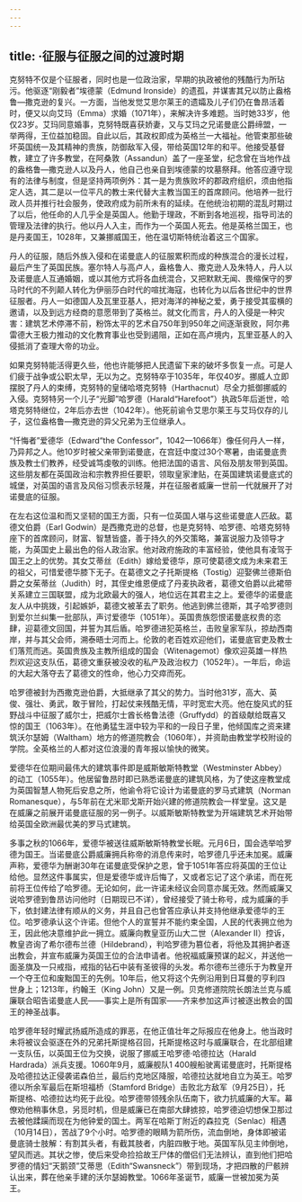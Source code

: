 ```yaml
---
---
---
```

title: ·征服与征服之间的过渡时期
---




克努特不仅是个征服者，同时也是一位政治家，早期的执政被他的残酷行为所玷污。他驱逐“刚毅者”埃德蒙（Edmund Ironside）的遗孤，并谋害其兄以防止盎格鲁—撒克逊的复兴。一方面，当他发觉艾思尔莱王的遗孀及儿子们仍在鲁昂活着时，便又以向艾玛（Emma）求婚（1071年），来解决许多难题。当时她33岁，他仅23岁。艾玛同意婚事，克努特既喜获娇妻，又与艾玛之兄诺曼底公爵缔盟，一举两得，王位益加稳固。自此以后，其政权即成为英格兰一大福祉。他管束那些破坏英国统一及其精神的贵族，防御敌军入侵，带给英国12年的和平。他接受基督教，建立了许多教堂，在阿桑敦（Assandun）盖了一座圣堂，纪念曾在当地作战的盎格鲁—撒克逊人以及丹人，他自己也亲自到埃德蒙的坟墓祭拜。他答应遵守现有的法律与制度，但是坚持两项例外：其一是为贵族败坏的郡政府组织，须由他指定人选，其二是以一位平凡的教士来代替大主教当国王的首席顾问。他培养一批行政人员并推行社会服务，使政府成为前所未有的延续。在他统治初期的混乱时期过了以后，他任命的人几乎全是英国人。他勤于理政，不断到各地巡视，指导司法的管理及法律的执行。他以丹人入主，而作为一个英国人死去。他是英格兰国王，也是丹麦国王，1028年，又兼挪威国王，他在温切斯特统治着这三个国家。

丹人的征服，随后外族入侵和在诺曼底人的征服累积而成的种族混合的漫长过程，最后产生了英国民族。塞尔特人与高卢人，盎格鲁人、撒克逊人及朱特人，丹人以及诺曼底人互通婚姻，或以其他方式将各血统混合，又把默默无闻、畏缩保守的罗马时代的不列颠人转化为伊丽莎白时代的喧扰海寇，也转化为以后各世纪中的世界征服者。丹人一如德国人及瓦里亚基人，把对海洋的神秘之爱，勇于接受其蛮横的邀请，以及到远方经商的意愿带到了英格兰。就文化而言，丹人的入侵是一种灾害：建筑艺术停滞不前，粉饰太平的艺术自750年到950年之间逐渐衰败，阿尔弗雷德大王极力推动的文化教育事业也受到遏阻，正如在高卢境内，瓦里亚基人的入侵抵消了查理大帝的功业。

如果克努特能活得更久些，他也许能够把人民遗留下来的破坏多恢复一点。可是人们疲于战争或公职太早，无以为之。克努特卒于1035年，年仅40岁。挪威人立即摆脱了丹人的束缚，克努特的皇储哈塔克努特（Harthacnut）尽全力抵御挪威的入侵。克努特另一个儿子“光脚”哈罗德（Harald“Harefoot”）执政5年后逝世，哈塔克努特继位，2年后亦去世（1042年）。他死前谕令艾思尔莱王与艾玛仅存的儿子，这位盎格鲁—撒克逊的异父兄弟为王位继承人。

“忏悔者”爱德华（Edward“the Confessor”，1042—1066年）像任何丹人一样，乃异邦之人。他10岁时被父亲带到诺曼底，在宫廷中度过30个寒暑，由诺曼底贵族及教士们教养，经受诚笃虔敬的训练。他把法国的语言、风俗及朋友带到英国。这些朋友都在英国政治和宗教界担任要职，领取皇家津贴，在英国建筑诺曼底式的城堡，对英国的语言及风俗习惯表示轻蔑，并在征服者威廉一世前一代就展开了对诺曼底的征服。

在左右这位温和而又坚韧的国王方面，只有一位英国人堪与这些诺曼底人匹敌。葛德文伯爵（Earl Godwin）是西撒克逊的总督，也是克努特、哈罗德、哈塔克努特座下的首席顾问，财富、智慧皆盛，善于持久的外交策略，兼富说服力及领导才能，为英国史上最出色的俗人政治家。他对政府施政的丰富经验，使他具有凌驾于国王之上的优势。其女艾蒂丝（Edith）嫁给爱德华，原可使葛德文成为未来君王的祖父，可惜爱德华膝下无子。在葛德文之子托斯提格（Tostig）迎娶佛兰德斯伯爵之女茱蒂丝（Judith）时，其侄史维恩便成了丹麦执政者，葛德文伯爵以此裙带关系建立三国联盟，成为北欧最大的强人，地位远在其君主之上。爱德华的诺曼底友人从中挑拨，引起嫉妒，葛德文被革去了职务。他逃到佛兰德斯，其子哈罗德则到爱尔兰纠集一批部队，声讨爱德华（1051年）。英国贵族怨恨诺曼底权贵的恣肆，迎葛德文回国，并誓为其后盾。哈罗德进犯英格兰，击败皇家军队，掠劫西南岸，并与其父会师，溯泰晤士河而上。伦敦的老百姓欢迎他们，诺曼底官吏及教士们落荒而逃。英国贵族及主教所组成的国会（Witenagemot）像欢迎英雄一样热烈欢迎这支队伍，葛德文重获被没收的私产及政治权力（1052年）。一年后，命运的大起大落夺去了葛德文的性命，他心力交瘁而死。

哈罗德被封为西撒克逊伯爵，大抵继承了其父的势力。当时他31岁，高大、英俊、强壮、勇武，敢于冒险，打起仗来残酷无情，平时宽宏大亮。他在旋风式的狂野战斗中征服了威尔士，把威尔士酋长格鲁法德（Gruffydd）的首级献给既喜又惊的国王（1063年）。在他勇猛生涯中较为平和的一段日子里，他倾国库之资来建筑沃尔瑟姆（Waltham）地方的修道院教会（1060年），并资助由教堂学校附设的学院。全英格兰的人都对这位浪漫的青年报以愉快的微笑。

爱德华在位期间最伟大的建筑事件即是威斯敏斯特教堂（Westminster Abbey）的动工（1055年）。他居留鲁昂时即已熟悉诺曼底的建筑风格，为了使这座教堂成为英国智慧人物死后安息之所，他谕令将它设计为诺曼底的罗马式建筑（Norman Romanesque），与5年前在尤米耶戈斯开始兴建的修道院教会一样堂皇。这又是在威廉之前展开诺曼底征服的另一例子。以威斯敏斯特教堂为开端建筑艺术开始带给英国全欧洲最优美的罗马式建筑。

多事之秋的1066年，爱德华被送往威斯敏斯特教堂长眠。元月6日，国会选举哈罗德为国王。当诺曼底公爵威廉拥兵称帝的消息传来时，哈罗德几乎还未加冕。威廉声称，爱德华为酬谢30年在诺曼底受保护之恩，曾于1051年答应将英国的王位让给他。显然这件事属实，但是爱德华或许后悔了，又或者忘记了这个承诺，而在死前将王位传给了哈罗德。无论如何，此一许诺未经议会同意亦属无效。然而威廉又说哈罗德到鲁昂访问他时（日期现已不详），曾经接受了骑士称号，成为威廉的手下，依封建法律有顺从的义务，并且自己也曾答应承认并支持他继承爱德华的王位。哈罗德承认这个许诺。但他个人的宣誓并不能约束全国，人民的代表拥立他为王，因此他决意维护此一拥立。威廉向教皇亚历山大二世（Alexander II）控诉，教皇咨询了希尔德布兰德（Hildebrand），判哈罗德为篡位者，将他及其拥护者逐出教会，并宣布威廉为英国王位的合法申请者。他祝福威廉预谋的起义，并送他一面圣旗及一只戒指，戒指的钻石中装有圣彼得的头发。希尔德布兰德乐于为教皇开一个夺王位和废黜国王的先例。10年后，他又将这个先例沿用到日耳曼的亨利四世身上；1213年，约翰王（King John）又是一例。贝克修道院院长朗法兰克与威廉联合昭告诺曼底人民——事实上是所有国家——齐来参加这声讨被逐出教会的国王的神圣战事。

哈罗德年轻时耀武扬威所造成的罪恶，在他正值壮年之际报应在他身上。他当政时未将被议会驱逐在外的兄弟托斯提格召回，托斯提格这时与威廉联合，在北部组建一支队伍，以英国王位为交换，说服了挪威王哈罗德·哈德拉达（Harald Hardrada）派兵支援。1060年9月，威廉舰队1 400艘船驶离诺曼底时，托斯提格及哈德拉达正侵袭诺森伯兰，最后约克地区降服，哈德拉达就地自立为英王。哈罗德以所余军最后在斯坦福桥（Stamford Bridge）击败北方敌军（9月25日），托斯提格、哈德拉达均死于此役。哈罗德带领残余队伍南下，欲力抗威廉的大军。幕僚劝他稍事休息，另觅时机，但是威廉已在南部大肆掳掠，哈罗德迫切想保卫那过去被他蹂躏而现在为他钟爱的国土。两军在哈斯丁附近的森拉克（Senlac）相遇（10月14日），苦战了9个小时。哈罗德的眼睛为箭所伤，流血倒地，身体即被诺曼底骑士肢解：有割其头者，有截其肢者，内脏四散于地。英国军队见主帅倒地，望风而逃。其状之惨，使后来受命捡拾故王尸体的僧侣们无法辨认，直到他们把哈罗德的情妇“天鹅颈”艾蒂思（Edith“Swansneck”）带到现场，才把四散的尸骸辨认出来，葬在他亲手建的沃尔瑟姆教堂。1066年圣诞节，威廉一世被加冕为英王。